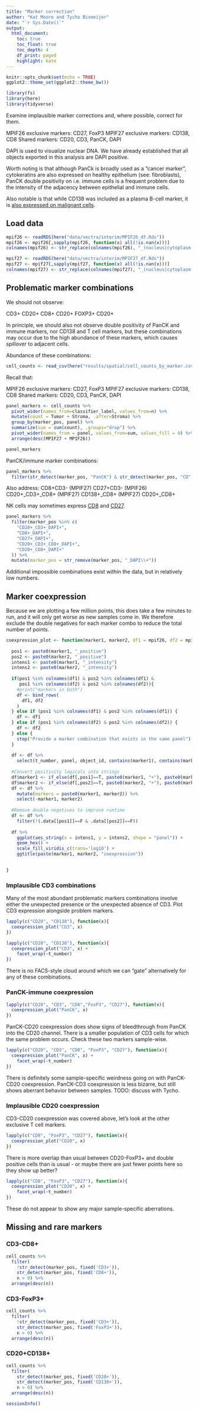 ```yaml
---
title: "Marker correction"
author: "Kat Moore and Tycho Bismeijer"
date: "`r Sys.Date()`"
output: 
  html_document:
    toc: true
    toc_float: true
    toc_depth: 4
    df_print: paged
    highlight: kate
---
```


```r
knitr::opts_chunk$set(echo = TRUE)
ggplot2::theme_set(ggplot2::theme_bw())
```

```r
library(fs)
library(here)
library(tidyverse)
```

Examine implausible marker corrections and, where possible, correct for them.

MPIF26 exclusive markers:  CD27, FoxP3
MPIF27 exclusive markers: CD138, CD8 
Shared markers: CD20, CD3, PanCK, DAPI

DAPI is used to visualize nuclear DNA. We have already established that all objects exported in this analysis are DAPI positive.

Worth noting is that although PanCk is broadly used as a "cancer marker", cytokeratins are also expressed on healthy epithelium (see: fibroblasts), PanCK double positivity on i.e. immune cells is a frequent problem due to the intensity of the adjacency between epithelial and immune cells. 

Also notable is that while CD138 was included as a plasma B-cell marker, it is [also expressed on malignant cells](https://pubmed.ncbi.nlm.nih.gov/14983940/).

## Load data

```r
mpif26 <- readRDS(here("data/vectra/interim/MPIF26_df.Rds"))
mpif26 <- mpif26[,sapply(mpif26, function(x) all(!is.nan(x)))]
colnames(mpif26) <- str_replace(colnames(mpif26), "_(nucleus|cytoplasm|membrane)_", "_")
```

```r
mpif27 <- readRDS(here("data/vectra/interim/MPIF27_df.Rds"))
mpif27 <- mpif27[,sapply(mpif27, function(x) all(!is.nan(x)))]
colnames(mpif27) <- str_replace(colnames(mpif27), "_(nucleus|cytoplasm|membrane)_", "_")
```

## Problematic marker combinations

We should not observe:

CD3+ CD20+
CD8+ CD20+
FOXP3+ CD20+

In principle, we should also not observe double positivity of PanCK and immune markers, nor CD138 and T cell markers, but these combinations may occur due to the high abundance of these markers, which causes spillover to adjacent cells.

Abundance of these combinations:

```r
cell_counts <- read_csv(here("results/spatial/cell_counts_by_marker.csv"))
```

Recall that:

MPIF26 exclusive markers:  CD27, FoxP3
MPIF27 exclusive markers: CD138, CD8 
Shared markers: CD20, CD3, PanCK, DAPI

```r
panel_markers <- cell_counts %>%
  pivot_wider(names_from=classifier_label, values_from=n) %>%
  mutate(count = Tumor + Stroma, .after=Stroma) %>%
  group_by(marker_pos, panel) %>%
  summarize(sum = sum(count), .groups="drop") %>%
  pivot_wider(names_from = panel, values_from=sum, values_fill = 0) %>%
  arrange(desc(MPIF27 + MPIF26))

panel_markers
```

PanCK/immune marker combinations:

```r
panel_markers %>%
  filter(str_detect(marker_pos, "PanCK") & str_detect(marker_pos, "CD"))
```


Also address:
CD8+CD3- (MPIF27)
CD27+CD3- (MPIF26)
CD20+_CD3+_CD8+ (MPIF27)
CD138+_CD8+ (MPIF27)
CD20+_CD8+

NK cells may sometimes express [CD8](https://journals.asm.org/doi/10.1128/JVI.01420-14) and [CD27](https://pubmed.ncbi.nlm.nih.gov/18326863/).

```r
panel_markers %>%
  filter(marker_pos %in% c(
    "CD20+_CD3+_DAPI+",
    "CD8+_DAPI+",
    "CD27+_DAPI+",
    "CD20+_CD3+_CD8+_DAPI+",
    "CD20+_CD8+_DAPI+"
  )) %>%
  mutate(marker_pos = str_remove(marker_pos, "_DAPI\\+"))
```

Additional impossible combinations exist within the data, but in relatively low numbers.

## Marker coexpression

Because we are plotting a few million points, this does take a few minutes to run, and it will only get worse as new samples come in. We therefore exclude the double negatives for each marker combo to reduce the total number of points.

```r
coexpression_plot <- function(marker1, marker2, df1 = mpif26, df2 = mpif27){
  
  pos1 <- paste0(marker1, "_positive")
  pos2 <- paste0(marker2, "_positive")
  intens1 <- paste0(marker1, "_intensity")
  intens2 <- paste0(marker2, "_intensity")
  
  if(pos1 %in% colnames(df1) & pos2 %in% colnames(df1) &
     pos1 %in% colnames(df2) & pos2 %in% colnames(df2)){
    #print("markers in both")
    df <- bind_rows(
      df1, df2
    )
  } else if (pos1 %in% colnames(df1) & pos2 %in% colnames(df1)) {
    df <- df1
  } else if (pos1 %in% colnames(df2) & pos2 %in% colnames(df2)) {
    df <- df2
  } else {
    stop("Provide a marker combination that exists in the same panel")
  }
  
  df <- df %>%
    select(t_number, panel, object_id, contains(marker1), contains(marker2))
  
  #Convert positivity logicals into strings
  df$marker1 <- if_else(df[,pos1]==T, paste0(marker1, "+"), paste0(marker1, "-"))
  df$marker2 <- if_else(df[,pos2]==T, paste0(marker2, "+"), paste0(marker2, "-"))
  df <- df %>%
    mutate(markers = paste0(marker1, marker2)) %>%
    select(-marker1, marker2)
  
  #Remove double negatives to improve runtime
  df <- df %>%
    filter(!(.data[[pos1]]==F & .data[[pos2]]==F))
  
  df %>%
    ggplot(aes_string(x = intens1, y = intens2, shape = "panel")) +
    geom_hex() +
    scale_fill_viridis_c(trans='log10') +
    ggtitle(paste(marker1, marker2, "coexpression"))
  

}  
```

### Implausible CD3 combinations

Many of the most abundant problematic markers combinations involve either the unexpected presence or the unexpected absence of CD3. Plot CD3 expression alongside problem markers.

```r
lapply(c("CD20", "CD138"), function(x){
  coexpression_plot("CD3", x)
})
```

```r
lapply(c("CD20", "CD138"), function(x){
  coexpression_plot("CD3", x) +
    facet_wrap(~t_number)
})
```

There is no FACS-style cloud around which we can "gate" alternatively for any of these combinations.

### PanCK-immune coexpression

```r
lapply(c("CD20", "CD3", "CD8","FoxP3", "CD27"), function(x){
  coexpression_plot("PanCK", x)
})
```

PanCK-CD20 coexpression does show signs of bleedthrough from PanCK into the CD20 channel. There is a smaller population of CD3 cells for which the same problem occurs. Check these two markers sample-wise.

```r
lapply(c("CD20", "CD3", "CD8", "FoxP3", "CD27"), function(x){
  coexpression_plot("PanCK", x) +
    facet_wrap(~t_number)
})
```

There is definitely some sample-specific weirdness going on with PanCK-CD20 coexpression. PanCK-CD3 coexpression is less bizarre, but still shows aberrant behavior between samples. TODO: discuss with Tycho.

### Implausible CD20 coexpression

CD3-CD20 coexpression was covered above, let's look at the other exclusive T cell markers.

```r
lapply(c("CD8", "FoxP3", "CD27"), function(x){
  coexpression_plot("CD20", x)
})
```

There is more overlap than usual between CD20-FoxP3+ and double positive cells than is usual - or maybe there are just fewer points here so they show up better?

```r
lapply(c("CD8", "FoxP3", "CD27"), function(x){
  coexpression_plot("CD20", x) +
    facet_wrap(~t_number)
})
```

These do not appear to show any major sample-specific aberrations.

## Missing and rare markers

### CD3-CD8+

```r
cell_counts %>%
  filter(
    !str_detect(marker_pos, fixed('CD3+')),
    str_detect(marker_pos, fixed('CD8+')),
    n > 0) %>%
  arrange(desc(n))
```

### CD3-FoxP3+

```r
cell_counts %>%
  filter(
    !str_detect(marker_pos, fixed('CD3+')),
    str_detect(marker_pos, fixed('FoxP3+')),
    n > 0) %>%
  arrange(desc(n))
```

### CD20+CD138+

```r
cell_counts %>%
  filter(
    str_detect(marker_pos, fixed('CD20+')),
    str_detect(marker_pos, fixed('CD138+')),
    n > 0) %>%
  arrange(desc(n))

```

```r
sessionInfo()
```
